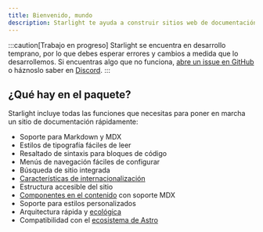 ```yaml
---
title: Bienvenido, mundo
description: Starlight te ayuda a construir sitios web de documentación hermosos y de alto rendimiento con Astro.
---
```


:::caution[Trabajo en progreso]
Starlight se encuentra en desarrollo temprano, por lo que debes esperar errores y cambios a medida que lo desarrollemos.
Si encuentras algo que no funciona, [abre un issue en GitHub](https://github.com/withastro/starlight/issues/new/choose) o háznoslo saber en [Discord](https://astro.build/chat).
:::

## ¿Qué hay en el paquete?

Starlight incluye todas las funciones que necesitas para poner en marcha un sitio de documentación rápidamente:

- Soporte para Markdown y MDX
- Estilos de tipografía fáciles de leer
- Resaltado de sintaxis para bloques de código
- Menús de navegación fáciles de configurar
- Búsqueda de sitio integrada
- [Características de internacionalización](/guides/i18n)
- Estructura accesible del sitio
- [Componentes en el contenido](/guides/components) con soporte MDX
- Soporte para estilos personalizados
- Arquitectura rápida y [ecológica](/environmental-impact)
- Compatibilidad con el [ecosistema de Astro](https://astro.build/integrations)
